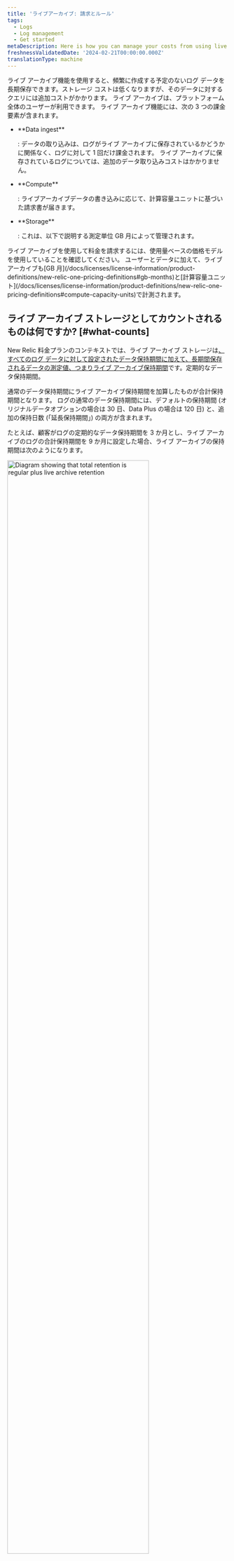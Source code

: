 ```yaml
---
title: 'ライブアーカイブ: 請求とルール'
tags:
  - Logs
  - Log management
  - Get started
metaDescription: Here is how you can manage your costs from using live archives
freshnessValidatedDate: '2024-02-21T00:00:00.000Z'
translationType: machine
---
```


ライブ アーカイブ機能を使用すると、頻繁に作成する予定のないログ データを長期保存できます。ストレージ コストは低くなりますが、そのデータに対するクエリには追加コストがかかります。 ライブ アーカイブは、プラットフォーム全体のユーザーが利用できます。 ライブ アーカイブ機能には、次の 3 つの課金要素が含まれます。

* <DNT>
    **Data ingest**
  </DNT>

  : データの取り込みは、ログがライブ アーカイブに保存されているかどうかに関係なく、ログに対して 1 回だけ課金されます。 ライブ アーカイブに保存されているログについては、追加のデータ取り込みコストはかかりません。

* <DNT>
    **Compute**
  </DNT>

  : ライブアーカイブデータの書き込みに応じて、計算容量ユニットに基づいた請求書が届きます。

* <DNT>
    **Storage**
  </DNT>

  : これは、以下で説明する測定単位 GB 月によって管理されます。

<Callout variant="tip">
  ライブ アーカイブを使用して料金を請求するには、使用量ベースの価格モデルを使用していることを確認してください。 ユーザーとデータに加えて、ライブ アーカイブも[GB 月](/docs/licenses/license-information/product-definitions/new-relic-one-pricing-definitions#gb-months)と[計算容量ユニット](/docs/licenses/license-information/product-definitions/new-relic-one-pricing-definitions#compute-capacity-units)で計測されます。
</Callout>

## ライブ アーカイブ ストレージとしてカウントされるものは何ですか? [#what-counts]

New Relic 料金プランのコンテキストでは、ライブ アーカイブ ストレージは[、すべてのログ データに対して設定されたデータ保持期間に加えて、長期間保存されるデータの測定値、つまりライブ アーカイブ保持期間](/docs/data-apis/manage-data/manage-data-retention/#adjust-retention)です。定期的なデータ保持期間。

通常のデータ保持期間にライブ アーカイブ保持期間を加算したものが合計保持期間となります。 ログの通常のデータ保持期間には、デフォルトの保持期間 (オリジナルデータオプションの場合は 30 日、Data Plus の場合は 120 日) と、追加の保持日数 (「延長保持期間」) の両方が含まれます。

たとえば、顧客がログの定期的なデータ保持期間を 3 か月とし、ライブ アーカイブのログの合計保持期間を 9 か月に設定した場合、ライブ アーカイブの保持期間は次のようになります。

<img
  width="80%;"
  title="Retention diagram"
  alt="Diagram showing that total retention is regular plus live archive retention"
  src="/images/logs_diagram_data-retention.webp"
/>

<Callout variant="important">
  GB 月間とは、ソフトウェア、顧客のプロパティ、またはサードパーティのサービスなど、顧客の利益のために製品によって保存されるデータの量と期間の測定値です。 GB 月間には、ソフトウェアのプレビュー バージョンまたはプレリリース バージョンのテレメトリー データも含まれます。 詳細については、 [定義を](/docs/licenses/license-information/product-definitions/new-relic-one-pricing-definitions#gb-months)参照してください。
</Callout>

## ストレージはどのように計算するのでしょうか? [#calculate]

アドオン Live Archives を購入すると、ストレージは GB 月単位で測定されます。 GB 月は毎日計算されます。

特定の日の終わり (UTC) の時点でライブ アーカイブに保存されたバイト数をカウントします。 ライブ アーカイブに保存されているバイト数をカウントするには、(合計保持期間 - 通常のデータ保持期間) 日間に取り込まれた GB を、合計保持日数日前から開始して、時間の経過とともに合計します。 次に、そのバイト数をその月の日数で割ります。 1 か月の合計 GB 月を取得するには、その月の日数の GB 月を合計するだけです。

**例**: 顧客がログの合計保持期間を 60 日間、定期的なデータ保持期間を 30 日間に設定したとします。 つまり、ログは 60 日間のうち最後の 30 日間をライブ アーカイブ ストレージ内で過ごし、合計 60 日が経過すると、ログはライブ アーカイブから期限切れになり、保持されなくなります。 顧客が数か月間データを収集してきた場合、1 日あたり 1 GB のログが安定して取り込まれ、30 GB が通常のログ ストレージに存在し、さらに 30 GB がライブ アーカイブに存在します。 毎日 1 GB が標準ストレージに取り込まれ、新しい 1 GB がライブ アーカイブから期限切れになり、削除されます。

この例では、月 9 では次のようにします。

* ライブ アーカイブに保存されている 30 GB を数えて、
* 月 9 は 30 日であるため、1 日に 1 GB 月 (30 GB/30 日) のストレージ使用量を記録します。
* ライブ アーカイブの 30 日分の「バケツ」は、月全体で 30 GB でいっぱいのままであるため、月 9 の各日についても同じ測定を繰り返します。

すべての日の測定値を 1 GB 月ごとに合計すると、10 月 1 日までに合計 30 GB 月になります。 したがって、この顧客は 9 月に 30 GB 月のストレージを使用しました。

## データはいつ表示されますか? [#when]

ライブ アーカイブ データには、次の条件が満たされた場合にのみアクセスできるようになります。

* **ライブ アーカイブ機能の有効化**: New Relic アカウント内でライブ アーカイブ機能を明示的に有効にしました。
* **ログの保持期間が経過しました**: データが最初にログに記録されてから、アカウントのライブ アーカイブ保持期間で指定された期間が経過しました。

たとえば、1 月 1 日にライブ アーカイブ機能を有効にし、ライブ アーカイブの保持期間を 30 日に設定した場合、ライブ アーカイブ データは 2 月 1 日以降に利用可能になります。 ログの保持期間が 60 日、90 日、または 120 日に設定されている場合、この機能を使用するには、それぞれの保持期間が経過するまで待つ必要があります。

## その他の計算の詳細 [#other-calc-details]

ここでは、計算の追加の側面をいくつか示します。

* 当社の価格設定モデルでは、GBは10億バイトとして定義されます。
* 毎月のライブ アーカイブ ストレージ (GB 月) は、最も近い整数に切り上げられます。 たとえば、組織が 1 か月間に 99.9 GB の月を使用した場合、それは 100 GB の月としてカウントされます。
* 使用率評価の特定の日の保持は、UTC 日に設定された最後の値とみなされます。 通常のデータ保持期間とライブ アーカイブ ストレージの両方に適用されます。
* データが使用状況パイプラインに入ったときのタイムスタンプは、ログのタイムスタンプや過去または将来の日付のイベント タイムスタンプではなく、使用状況の計算に使用されます。
